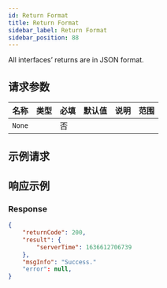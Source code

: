 ```yaml
---
id: Return Format
title: Return Format
sidebar_label: Return Format
sidebar_position: 88
---
```


All interfaces’ returns are in JSON format.

## 请求参数

| 名称   | 类型 | 必填 | 默认值 | 说明 | 范围 |
| ------ | ---- | ---- | ------ | ---- | ---- |
| `None` |      | 否   |        |      |      |

## 示例请求

## 响应示例

### Response

```json
{
    "returnCode": 200,
    "result": {
        "serverTime": 1636612706739
    },
    "msgInfo": "Success."
    "error": null,
}
```
